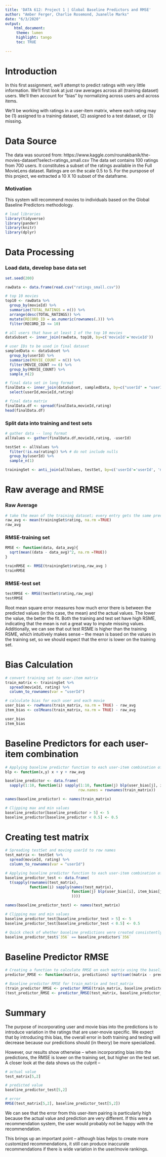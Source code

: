 ```yaml
---
title: 'DATA 612: Project 1 | Global Baseline Predictors and RMSE'
author: "Amber Ferger, Charlie Rosemond, Juanelle Marks" 
date: "6/3/2020"
output: 
    html_document:
     theme: lumen
     highlight: tango
     toc: TRUE
    
---
```


# Introduction

In this first assignment, we’ll attempt to predict ratings with very little information. We’ll first look at just raw averages across all (training dataset) users. We’ll then account for “bias” by normalizing across users and across items.  
  
We'll be working with ratings in a user-item matrix, where each rating may be (1) assigned to a training dataset, (2) assigned to a test dataset, or (3) missing.

# Data Source
The data was sourced from: https://www.kaggle.com/rounakbanik/the-movies-dataset?select=ratings_small.csv
The data set contains 100 ratings from 700 users. It constitutes  a subset of the ratings available in the Full MovieLens dataset. Ratings are on the scale 0.5 to 5. For the purspose of this project, we extracted a 10 X 10 subset of the dataframe.

### Motivation
This system will recommend movies to individuals based on the Global Baseline Predictors methodology. 



```r
# load libraries
library(tidyverse)
library(pander)
library(knitr)
library(dplyr)

```


# Data Processing

### Load data, develop base data set
```r
set.seed(200)

rawData <- data.frame(read.csv("ratings_small.csv"))

# top 10 movies
top10 <- rawData %>%
  group_by(movieId) %>%
  summarize(TOTAL_RATINGS = n()) %>%
  arrange(desc(TOTAL_RATINGS)) %>%
  mutate(RECORD_ID = as.numeric(rownames(.))) %>%
  filter(RECORD_ID <= 10)

# all users that have at least 1 of the top 10 movies
dataSubset <- inner_join(rawData, top10, by=c('movieId'='movieId'))

# user IDs to be used in final dataset
sampledData <- dataSubset %>%
  group_by(userId) %>%
  summarize(MOVIE_COUNT = n()) %>%
  filter(MOVIE_COUNT >= 6) %>%
  group_by(MOVIE_COUNT) %>% 
  sample_n(2)

# final data set in long format
finalData <- inner_join(dataSubset, sampledData, by=c("userId" = "userId")) %>%
  select(userId,movieId,rating)

# final data matrix
finalData.df <- spread(finalData,movieId,rating)
head(finalData.df)

```

### Split data into training and test sets

```r

# gather data -- long format
allValues <- gather(finalData.df,movieId,rating, -userId)

testSet <- allValues %>%
  filter(!is.na(rating)) %>% # do not include nulls
  group_by(userId) %>%
  sample_n(1)

trainingSet <- anti_join(allValues, testSet, by=c('userId'='userId', 'movieId'='movieId')) 

```

# Raw average and RMSE

### Raw Average
```r
# take the mean of the training dataset; every entry gets the same prediction
raw_avg <- mean(trainingSet$rating, na.rm =TRUE)
raw_avg
```

### RMSE-training set
```r
RMSE <- function(data, data_avg){ 
  sqrt(mean((data - data_avg)^2, na.rm =TRUE)) 
}

trainRMSE <- RMSE(trainingSet$rating,raw_avg )
trainRMSE
```

### RMSE-test set
```r
testRMSE <- RMSE(testSet$rating,raw_avg)
testRMSE
```

Root mean square error measures how much error there is between the predicted values (in this case, the mean) and the actual values. The lower the value, the better the fit. Both the training and test set have high RSME, indicating that the mean is not a great way to impute missing values. Additionally, we can see that out test RSME is higher than the training RSME, which intuitively makes sense -- the mean is based on the values in the training set, so we should expect that the error is lower on the training set.

# Bias Calculation

```r
# convert training set to user-item matrix
train_matrix <- trainingSet %>% 
  spread(movieId, rating) %>% 
  column_to_rownames(var = "userId")

# calculate bias for each user and each movie 
user_bias <- rowMeans(train_matrix, na.rm = TRUE) - raw_avg
item_bias <- colMeans(train_matrix, na.rm = TRUE) - raw_avg

user_bias
item_bias
```


# Baseline Predictors for each user-item combination
```r
# Applying baseline predictor function to each user-item combination of train_matrix (10x10)
blp <- function(x,y) x + y + raw_avg

baseline_predictor <- data.frame(
  sapply(1:10, function(i) sapply(1:10, function(j) blp(user_bias[j], item_bias[i]))), 
                                 row.names = rownames(train_matrix))

names(baseline_predictor) <- names(train_matrix)

# Clipping max and min values
baseline_predictor[baseline_predictor > 5] <- 5
baseline_predictor[baseline_predictor < 0.5] <- 0.5

```

# Creating test matrix
```r
# Spreading testSet and moving userId to row names
test_matrix <- testSet %>% 
  spread(movieId, rating) %>% 
  column_to_rownames(var = "userId")

# Applying baseline predictor function to each user-item combination of test_matrix (10x8)
baseline_predictor_test <- data.frame(
  t(sapply(rownames(test_matrix), 
           function(i) sapply(names(test_matrix), 
                              function(j) blp(user_bias[i], item_bias[j])
                              ))))

names(baseline_predictor_test) <- names(test_matrix)

# Clipping max and min values
baseline_predictor_test[baseline_predictor_test > 5] <- 5
baseline_predictor_test[baseline_predictor_test < 0.5] <- 0.5

# Quick check of whether baseline predictions were created consistently across train_matrix and test_matrix
baseline_predictor_test$`356` == baseline_predictor$`356`
```

# Baseline Predictor RMSE
```r
# Creating a function to calculate RMSE on each matrix using the baseline predictions
predictor_RMSE <- function(matrix, predictions) sqrt(sum((matrix - predictions)^2, na.rm = TRUE)/sum(!is.na(matrix)))

# Baseline predictor RMSE for train_matrix and test_matrix
(train_predictor_RMSE <- predictor_RMSE(train_matrix, baseline_predictor))
(test_predictor_RMSE <- predictor_RMSE(test_matrix, baseline_predictor_test))
```

# Summary
The purpose of incorporating user and movie bias into the predictions is to introduce variation in the ratings that are user-movie specific. We expect that by introducing this bias, the overall error in both training and testing will decrease because our predictions should (in theory) be more specialized.   
  
However, our results show otherwise -- when incorporating bias into the predictions, the RMSE is lower on the training set, but higher on the test set. A closer look at the data shows us the culprit --  

```r
# actual value
test_matrix[5,2]

# predicted value
baseline_predictor_test[5,2]

# error
RMSE(test_matrix[5,2], baseline_predictor_test[5,2])

```
We can see that the error from this user-item pairing is particularly high because the actual value and prediction are very different. If this were a recommendation system, the user would probably not be happy with the recommendation.  
  
This brings up an important point -- although bias helps to create more customized recommendations, it still can produce inaccurate recommendations if there is wide variation in the user/movie rankings. 

